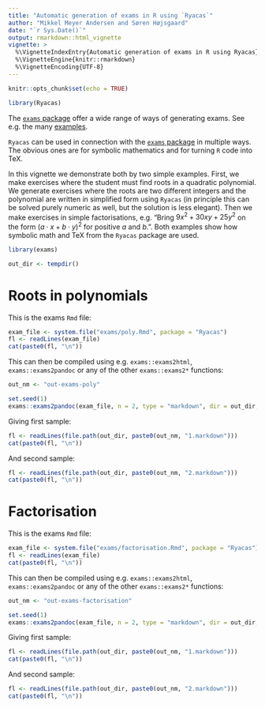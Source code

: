```yaml
---
title: "Automatic generation of exams in R using `Ryacas`"
author: "Mikkel Meyer Andersen and Søren Højsgaard"
date: "`r Sys.Date()`"
output: rmarkdown::html_vignette
vignette: >
  %\VignetteIndexEntry{Automatic generation of exams in R using Ryacas}
  %\VignetteEngine{knitr::rmarkdown}
  %\VignetteEncoding{UTF-8}
---
```


```r
knitr::opts_chunk$set(echo = TRUE)
```

```r
library(Ryacas)
```

The [`exams` package](https://cran.r-project.org/package=exams) offer a wide range of ways of generating exams. See e.g. the many [examples](http://www.r-exams.org/templates/).

`Ryacas` can be used in connection with the [`exams` package](https://cran.r-project.org/package=exams) in multiple ways. The obvious ones are for symbolic mathematics and for turning `R` code into TeX.

In this vignette we demonstrate both by two simple examples. First, we make exercises where the student must find roots in a quadratic polynomial. We generate exercises where the roots are two different integers and the polynomial are written in simplified form using `Ryacas` (in principle this can be solved purely numeric as well, but the solution is less elegant). 
Then we make exercises in simple factorisations, e.g. "Bring $9 x ^{2} + 30 x y + 25 y ^{2}$ on the form
$(a \cdot x + b \cdot y)^2$ for positive $a$ and $b$.".
Both examples show how symbolic math and TeX from the `Ryacas` package are used.

```r
library(exams)

out_dir <- tempdir()
```

# Roots in polynomials

This is the exams `Rmd` file:

```r
exam_file <- system.file("exams/poly.Rmd", package = "Ryacas")
fl <- readLines(exam_file)
cat(paste0(fl, "\n"))
```

This can then be compiled using e.g. `exams::exams2html`, `exams::exams2pandoc` or any of the other `exams::exams2*` functions:

```r
out_nm <- "out-exams-poly"

set.seed(1)
exams::exams2pandoc(exam_file, n = 2, type = "markdown", dir = out_dir, name = out_nm)
```


Giving first sample:

```r
fl <- readLines(file.path(out_dir, paste0(out_nm, "1.markdown")))
cat(paste0(fl, "\n"))
```


And second sample:

```r
fl <- readLines(file.path(out_dir, paste0(out_nm, "2.markdown")))
cat(paste0(fl, "\n"))
```


# Factorisation

This is the exams `Rmd` file:

```r
exam_file <- system.file("exams/factorisation.Rmd", package = "Ryacas")
fl <- readLines(exam_file)
cat(paste0(fl, "\n"))
```

This can then be compiled using e.g. `exams::exams2html`, `exams::exams2pandoc` or any of the other `exams::exams2*` functions:

```r
out_nm <- "out-exams-factorisation"

set.seed(1)
exams::exams2pandoc(exam_file, n = 2, type = "markdown", dir = out_dir, name = out_nm)
```


Giving first sample:

```r
fl <- readLines(file.path(out_dir, paste0(out_nm, "1.markdown")))
cat(paste0(fl, "\n"))
```


And second sample:

```r
fl <- readLines(file.path(out_dir, paste0(out_nm, "2.markdown")))
cat(paste0(fl, "\n"))
```

